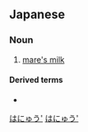 ==Japanese==
{{wikipedia|lang=ja}}
{{ja-kanjitab|ば|にゅう|yomi=o}}

===Noun===
{{ja-noun|ばにゅう}}

# [[mare's milk]]

====Derived terms====
* {{ja-r|馬乳酒|ばにゅうしゅ|gloss=[[kumis]]}}

[[Category:ja:Milk|はにゅう']]
[[Category:ja:Horses|はにゅう']]